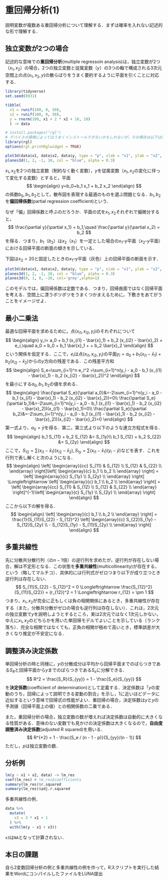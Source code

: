 # 重回帰分析(1)

説明変数が複数ある重回帰分析について理解する．まずは確率を入れない記述的な形で理解する．

## 独立変数が2つの場合

記述的な意味での**重回帰分析**(multiple regressoin analysis)は，独立変数が2つ（$x_1, x_2$）の場合，2つの独立変数と従属変数（$y$）の3つの軸で構成される3次元空間上の点$(x_1, x_2, y)$の散らばりをうまく要約するように平面を引くことに対応する．

```r
library(tidyverse)
set.seed(8931)

tibble(
  x1 = runif(100, 0, 50),
  x2 = runif(100, 0, 50),
  y = rnorm(100, x1 + 2 * x2 + 10, 10)
  ) -> data
```

```r
# install.packages("rgl")
# デバイスの環境によってはうまくインストールできないかもしれないが，その場合は以下は実行しなくてよい
library(rgl)
options(rgl.printRglwidget = TRUE)

plot3d(data$x1, data$x2, data$y, type = "p", xlab = "x1", ylab = "x2", zlab = "y")
planes3d(1, 2, -1, 10, col = "blue", alpha = 0.3)
```

$x_1, x_2$を2つの独立変数（制約なく動く変数），$y$を従属変数（$x_1, x_2$の変化に伴って変化する変数）とすると，平面 $$
\begin{align}
    y=b_0+b_1 x_1 + b_2 x_2
\end{align}
$$ の係数$b_0, b_1, b_2$として，散布図を表現する最適のものを選ぶ問題となる．$b_1, b_2$を**偏回帰係数**(partial regression coefficient)という．

なぜ「偏」回帰係数と呼ぶのだろうか．平面の式を$x_1, x_2$それぞれで偏微分すると， $$
\frac{\partial y}{\partial x_1} = b_1,\quad \frac{\partial y}{\partial x_2} = b_2
$$ を得る．つまり，$b_1$（$b_2$）は$x_2$（$x_1$）を一定とした場合の$x_1$--$y$平面（$x_2$--$y$平面）における回帰平面の断面の傾きを示している．

下図は$x_2 = 20$と固定したときの$x_1$--$y$平面（灰色）上の回帰平面の断面を示す．

```r
plot3d(data$x1, data$x2, data$y, type = "p", xlab = "x1", ylab = "x2", zlab = "y")
planes3d(1, 2, -1, 10, col = "blue", alpha = 0.3)
planes3d(0, 1, 0, -20, col='grey',alpha=1)
```

このモデルでは，偏回帰係数は定数である．つまり，回帰曲面ではなく回帰平面を考える．空間上に漂うボツボツをうまくつかまえるために，下敷きをあてがうことをイメージせよ．

## 最小二乗法

最適な回帰平面を求めるために，点$(x_{i1}, x_{i2}, y_i)$のそれぞれについて $$
\begin{align}
    y_i= a_0 + b_1 (x_{i1} - \bar{x}_1) + b_2 (x_{i2} - \bar{x}_2) + e_i,\quad a_0 = b_0 + b_1 \bar{x}_1 + + b_2 \bar{x}_2
\end{align}
$$ という関係を仮定する．ここで，$e_i$は点$(x_{i1}, x_{i2}, y_i)$の平面$y_i= a_0 + b_1 (x_{i1} - \bar{x}_1) + b_2 (x_{i2} - \bar{x}_2)$からの$y$方向の残差である．この残差平方和 $$
\begin{align}
    S_e=\sum_{i=1}^n e_i^2 =\sum_{i=1}^n(y_i - a_0 - b_1 (x_{i1} - \bar{x}_1) - b_2 (x_{i2} - \bar{x}_2))^2
\end{align}
$$ を最小にする$a_0,b_1,b_2$の値を求める． $$
\begin{align}
\frac{\partial S_e}{\partial a_0}&=-2\sum_{i=1}^n(y_i - a_0 - b_1 (x_{i1} - \bar{x}_1) - b_2 (x_{i2} - \bar{x}_2))=0\\
\frac{\partial S_e}{\partial b_1}&=-2\sum_{i=1}^n(y_i - a_0 - b_1 (x_{i1} - \bar{x}_1) - b_2 (x_{i2} - \bar{x}_2))(x_{i1} - \bar{x}_1)=0\\
\frac{\partial S_e}{\partial b_2}&=-2\sum_{i=1}^n(y_i - a_0 - b_1 (x_{i1} - \bar{x}_1) - b_2 (x_{i2} - \bar{x}_2))(x_{i2} - \bar{x}_2)=0
\end{align}
$$ 第一式より，$a_0 = \bar{y}$を得る．第二，第三式より以下のような連立方程式を得る． $$
\begin{align}
b_1 S_{11} + b_2 S_{12} &= S_{1y}\\
b_1 S_{12} + b_2 S_{22} &= S_{2y}
\end{align}
$$ ここで，$S_{12} = \sum (x_{i1} - \bar{x}_1)(x_{i2} - \bar{x}_2), S_{1y} = \sum (x_{i1} - \bar{x}_1)(y_i - \bar{y})$などを表す．これを行列で表し解くと次のようになる． $$
\begin{align}
\left[ 
\begin{array}{cc}
S_{11} & S_{12} \\
S_{12} & S_{22} \\
\end{array} 
\right]\left[
\begin{array}{c}
b_1 \\
b_2 \\
\end{array} 
\right] = \left[
\begin{array}{c}
S_{1y} \\
S_{2y} \\
\end{array} 
\right] \Longleftrightarrow
\left[
\begin{array}{c}
b_1 \\
b_2 \\
\end{array} 
\right] = \left[ 
\begin{array}{cc}
S_{11} & S_{12} \\
S_{12} & S_{22} \\
\end{array} 
\right]^{-1}\left[
\begin{array}{c}
S_{1y} \\
S_{2y} \\
\end{array} 
\right]
\end{align}
$$ ここから以下の解を得る． $$
\begin{align}
\left[
\begin{array}{c}
b_1 \\
b_2 \\
\end{array} 
\right] = 
\frac{1}{S_{11}S_{22} - S_{12}^2}
\left[ 
\begin{array}{c}
S_{22}S_{1y} - S_{12}S_{2y} \\
- S_{12}S_{1y} - S_{11}S_{2y} \\
\end{array} 
\right]
\end{align}
$$

## 多重共線性

先に分散共分散行列（の$n-1$倍）の逆行列を求めたが，逆行列が存在しない場合，解は不定形となる．この状態を**多重共線性**(multicollinearity)が存在する，という（略してマルチコ）．具体的には行列式がゼロつまり以下が成り立つとき逆行列は存在しない． $$
S_{11}S_{22} - S_{12}^2 = 0 \Longleftrightarrow \frac{S_{12}^2}{S_{11}S_{22}} = (r_{12})^2 = 1  \Longleftrightarrow  r_{12} = \pm 1
$$ つまり，$x_1, x_2$が完全に正もしくは負の相関関係にあるとき，多重共線性が存在する（また，分散共分散がゼロの場合も逆行列は存在しない）．これは，2次元の独立変数で$y$を説明しようとするところ，実は2次元ではなく1次元しかない，ゆえに$x_1,x_2$のどちらかを用いた単回帰モデルでよいことを示している（ランク落ち）．完全な相関ではなくても，正負の相関が極めて高いとき，標準誤差が大きくなり推定が不安定になる．

## 調整済み決定係数

単回帰分析の時と同様に，$y$の分散成分は平均から回帰平面までのばらつきである$S_R$と回帰平面から$y$までのばらつきである$S_e$に分解できる． $$
R^2 = \frac{S_R}{S_{yy}} = 1 - \frac{S_e}{S_{yy}}
$$ を**決定係数**(coefficient of determination)として定義する．決定係数は「$y$の変動のうち，回帰によって説明できる変動の割合」を示し，1に近いほどデータに近似するという意味で回帰式の性能がよい．重回帰の場合，決定係数は$y$と$y$の予測値（回帰平面上の値）との相関係数の二乗である．

また，重回帰分析の場合，独立変数の数が増えれば決定係数は自動的に大きくなる性質がある．意味のない変数でも見かけの決定係数は大きくなるので，**自由度調整済み決定係数**(adjusted R squared)を用いる． $$
R^{*2} = 1 - \frac{S_e / (n - 1 - p)}{S_{yy}/(n - 1)}
$$ ただし，$p$は独立変数の数．

## 分析例

```r
lm(y ~ x1 + x2, data) -> lm_res
coef(lm_res) # lm_res$coefficients
summary(lm_res)$r.squared
summary(lm_res)$adj.r.squared
```

多重共線性の例．

```r
data %>%
  mutate(
    x3 = 3 * x1 + 1
  ) %>%
  with(lm(y ~ x1 + x3))
```

`x3`は`NA`となって計算されない．

## 本日の課題

自ら2変数回帰分析の例と多重共線性の例を作って，Rスクリプトを実行した結果をWordにコンパイルしたファイルをLUNA提出